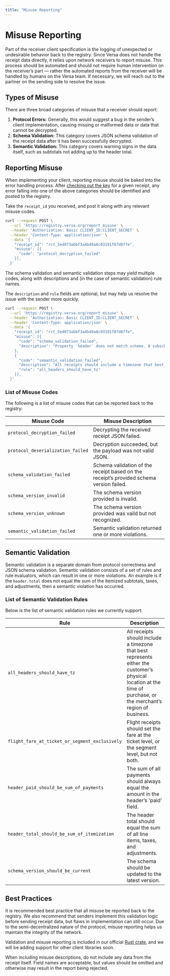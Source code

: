 ```yaml
---
title: "Misuse Reporting"
---
```


# Misuse Reporting

Part of the receiver client specification is the logging of unexpected or undesirable behavior back to the registry. Since Versa does not handle the receipt data directly, it relies upon network receivers to report misuse. This process should be automated and should not require human intervention on the receiver’s part — rather the automated reports from the receiver will be handled by humans on the Versa team. If necessary, we will reach out to the partner on the sending side to resolve the issue.

## Types of Misuse

There are three broad categories of misuse that a receiver should report:

1. **Protocol Errors:** Generally, this would suggest a bug in the sender’s client implementation, causing missing or malformed data or data that cannot be decrypted.
2. **Schema Validation:** This category covers JSON schema validation of the receipt data after it has been successfully decrypted.
3. **Semantic Validation:** This category covers warning signs in the data itself, such as subtotals not adding up to the header total.

## Reporting Misuse

When implementing your client, reporting misuse should be baked into the error handling process.
After [checking out the key](/receiving#2-get-the-key) for a given receipt,
any error falling into one of the above categories should be identified and posted to the registry.

Take the `receipt_id` you received, and post it along with any relevant misuse codes.

```bash
curl --request POST \
  --url 'https://registry.versa.org/report_misuse' \
  --header 'Authorization: Basic CLIENT_ID:CLIENT_SECRET' \
  --header 'Content-Type: application/json' \
  --data '{
    "receipt_id": "rct_5ed073abbf3a4b49a8c03191f87d8ffe",
    "misuse": [{
      "code": "protocol_decryption_failed"
    }],
  }'
```

The schema validation and semantic validation steps may yield multiple codes,
along with descriptions and (in the case of semantic validation) rule names.

The `description` and `rule` fields are optional, but may help us resolve the issue with the sender more quickly.

```bash
curl --request POST \
  --url 'https://registry.versa.org/report_misuse' \
  --header 'Authorization: Basic CLIENT_ID:CLIENT_SECRET' \
  --header 'Content-Type: application/json' \
  --data '{
    "receipt_id": "rct_5ed073abbf3a4b49a8c03191f87d8ffe",
    "misuse": [{
      "code": "schema_validation_failed",
      "description": "Property `header` does not match schema. A subschema had errors. Instance does not have required property `total`."
    },
    {
      "code": "semantic_validation_failed",
      "description": "All receipts should include a timezone that best represents either the customer’s physical location at the time of purchase, or the merchant’s region of business.",
      "rule": "all_headers_should_have_tz"
    }],
  }'
```

### List of Misuse Codes

The following is a list of misuse codes that can be reported back to the registry:

| Misuse Code                       | Misuse Description                                                                      |
| --------------------------------- | --------------------------------------------------------------------------------------- |
| `protocol_decryption_failed`      | Decrypting the received receipt JSON failed.                                            |
| `protocol_deserialization_failed` | Decryption succeeded, but the payload was not valid JSON.                               |
| `schema_validation_failed`        | Schema validation of the receipt based on the receipt’s provided schema version failed. |
| `schema_version_invalid`          | The schema version provided is invalid.                                                 |
| `schema_version_unknown`          | The schema version provided was vaild but not recognized.                               |
| `semantic_validation_failed`      | Semantic validation returned one or more violations.                                    |

## Semantic Validation

Semantic validation is a separate domain from protocol correctness and JSON schema validation.
Semantic validation consists of a set of rules and rule evaluators, which can result in one or more violations.
An example is if the `header.total` does not equal the sum of the itemized subtotals, taxes, and adjustments, then a semantic violation has occurred.

### List of Semantic Validation Rules

Below is the list of semantic validation rules we currently support:

| Rule                                           | Description                                                                                                                                                        |
| ---------------------------------------------- | ------------------------------------------------------------------------------------------------------------------------------------------------------------------ |
| `all_headers_should_have_tz`                   | All receipts should include a timezone that best represents either the customer’s physical location at the time of purchase, or the merchant’s region of business. |
| `flight_fare_at_ticket_or_segment_exclusively` | Flight receipts should set the fare at the ticket level, or the segment level, but not both.                                                                       |
| `header_paid_should_be_sum_of_payments`        | The sum of all payments should always equal the amount in the header’s 'paid' field.                                                                               |
| `header_total_should_be_sum_of_itemization`    | The header total should equal the sum of all line items, taxes, and adjustments.                                                                                   |
| `schema_version_should_be_current`             | The schema should be updated to the latest version.                                                                                                                |

## Best Practices

It is recommended best practice that all misuse be reported back to the registry. We also recommend that senders implement this validation logic before sending receipt data, but flaws in implementation can still occur. Due to the semi-decentralized nature of the protocol, misuse reporting helps us maintain the integrity of the network.

Validation and misuse reporting is included in our official [Rust crate](https://crates.io/crates/versa), and we will be adding support for other client libraries soon.

When including misuse descriptions, do not include any data from the receipt itself. Field names are acceptable, but values should be omitted and otherwise may result in the report being rejected.
